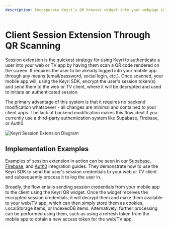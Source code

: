```yaml
---
description: Incorporate Keyri’s QR browser widget into your webpage in a few simple steps. Install Keyri’s SDKs and get up and running with QR authentication quickly.
---
```


# Client Session Extension Through QR Scanning

Session extension is the quickest strategy for using Keyri to authenticate a user into your web or TV app by having them scan a QR code rendered on the screen. It requires the user to be already logged into your mobile app through any means (email/password, social login, etc.). Once scanned, your mobile app will, using the Keyri SDK, encrypt the user's session token(s) and send them to the web or TV client, where it will be decrypted and used to initiate an authenticated session.

The primary advantage of this system is that it requires no backend modification whatsoever - all changes are minimal and contained to your client apps. The lack of backend modification makes this flow ideal if you currently use a third-party authentication system like Supabase, Firebase, or Auth0.

![Keyri Session Extension Diagram](/sessionExtensionDiagram.png 'Keyri Session Extension Diagram')

## Implementation Examples

Examples of session extension in action can be seen in our [Supabase](/integrations/supabase), [Firebase](/integrations/firebase/firebase-client-session-extension), and [Auth0](/integrations/auth0) integration guides. They demonstrate how to use the Keyri SDK to send the user's session credentials to your web or TV client and subsequently process it to log the user in.

Broadly, the flow entails sending session credentials from your mobile app to the client using the Keyri QR widget. Once the widget receives the encrypted session credentials, it will decrypt them and make them available to your web/TV app, which can then simply store them as cookies, LocalStorage items, or IndexedDB items. Alternatively, further processing can be performed using them, such as using a refresh token from the mobile app to obtain a new access token for the web/TV app.
